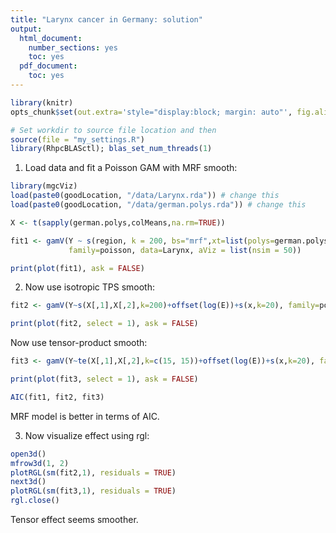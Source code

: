 ```yaml
---
title: "Larynx cancer in Germany: solution"
output:
  html_document:
    number_sections: yes
    toc: yes
  pdf_document:
    toc: yes
---
```


<!--
%\VignetteEngine{rmarkdown::render}
%\VignetteIndexEntry{qgam_vignette}
-->
  
```r
library(knitr)
opts_chunk$set(out.extra='style="display:block; margin: auto"', fig.align="center", tidy=FALSE)
```

```r
# Set workdir to source file location and then
source(file = "my_settings.R")
library(RhpcBLASctl); blas_set_num_threads(1)
```

1) Load data and fit a Poisson GAM with MRF smooth:
```r
library(mgcViz)
load(paste0(goodLocation, "/data/Larynx.rda")) # change this
load(paste0(goodLocation, "/data/german.polys.rda")) # change this

X <- t(sapply(german.polys,colMeans,na.rm=TRUE))

fit1 <- gamV(Y ~ s(region, k = 200, bs="mrf",xt=list(polys=german.polys)) + offset(log(E)) + s(x, k=20),
             family=poisson, data=Larynx, aViz = list(nsim = 50))

print(plot(fit1), ask = FALSE)
```

2) Now use isotropic TPS smooth:
```r
fit2 <- gamV(Y~s(X[,1],X[,2],k=200)+offset(log(E))+s(x,k=20), family=poisson, data=Larynx)

print(plot(fit2, select = 1), ask = FALSE)
```

Now use tensor-product smooth:
```r
fit3 <- gamV(Y~te(X[,1],X[,2],k=c(15, 15))+offset(log(E))+s(x,k=20), family=poisson, data=Larynx)

print(plot(fit3, select = 1), ask = FALSE)

AIC(fit1, fit2, fit3)
```
MRF model is better in terms of AIC.

3) Now visualize effect using rgl:
```r
open3d()
mfrow3d(1, 2)
plotRGL(sm(fit2,1), residuals = TRUE)
next3d()
plotRGL(sm(fit3,1), residuals = TRUE)
rgl.close()
```
Tensor effect seems smoother.
